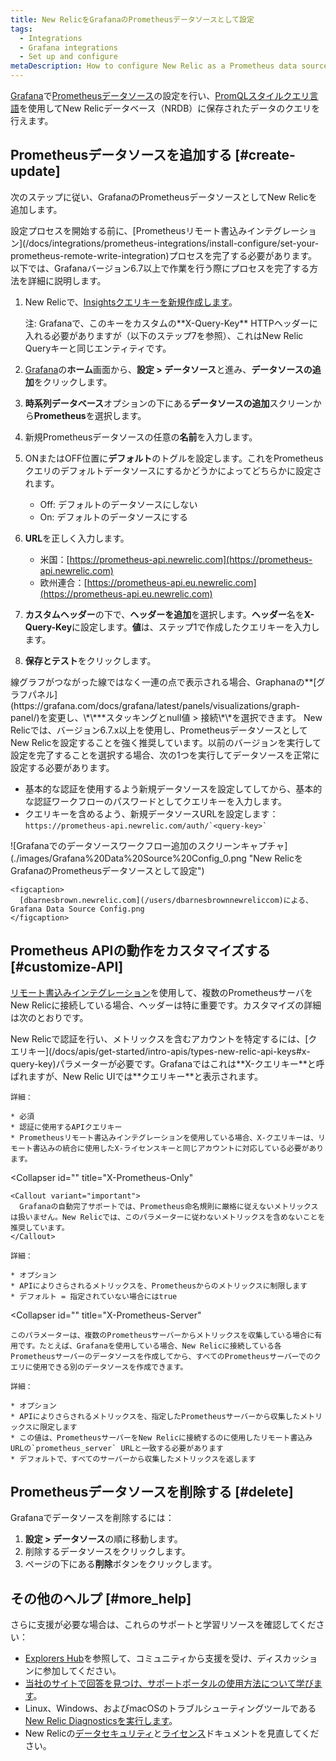```yaml
---
title: New RelicをGrafanaのPrometheusデータソースとして設定
tags:
  - Integrations
  - Grafana integrations
  - Set up and configure
metaDescription: How to configure New Relic as a Prometheus data source for Grafana
---
```


[Grafana](https://grafana.com/login)で[Prometheusデータソース](https://grafana.com/docs/grafana/latest/features/datasources/prometheus/)の設定を行い、[PromQLスタイルクエリ言語](/docs/integrations/prometheus-integrations/view-query-data/supported-promql-features)を使用してNew Relicデータベース（NRDB）に保存されたデータのクエリを行えます。

## Prometheusデータソースを追加する [#create-update]

次のステップに従い、GrafanaのPrometheusデータソースとしてNew Relicを追加します。

<Callout variant="important">
  設定プロセスを開始する前に、[Prometheusリモート書込みインテグレーション](/docs/integrations/prometheus-integrations/install-configure/set-your-prometheus-remote-write-integration)プロセスを完了する必要があります。
</Callout>

<Callout variant="important">
  以下では、Grafanaバージョン6.7以上で作業を行う際にプロセスを完了する方法を詳細に説明します。
</Callout>

1. New Relicで、[Insightsクエリキーを新規作成します](/docs/apis/get-started/intro-apis/types-new-relic-api-keys)。

   <Callout variant="important">
     注: Grafanaで、このキーをカスタムの**X-Query-Key** HTTPヘッダーに入れる必要がありますが（以下のステップ7を参照）、これはNew Relic Queryキーと同じエンティティです。
   </Callout>
2. [Grafana](https://grafana.com/login)の**ホーム**画面から、**設定 > データソース**と進み、**データソースの追加**をクリックします。
3. **時系列データベース**オプションの下にある**データソースの追加**スクリーンから**Prometheus**を選択します。
4. 新規Prometheusデータソースの任意の**名前**を入力します。
5. ONまたはOFF位置に**デフォルト**のトグルを設定します。これをPrometheusクエリのデフォルトデータソースにするかどうかによってどちらかに設定されます。
   * Off: デフォルトのデータソースにしない
   * On: デフォルトのデータソースにする
6. **URL**を正しく入力します。
   * 米国：[https://prometheus-api.newrelic.com](https://prometheus-api.newrelic.com)
   * 欧州連合：[https://prometheus-api.eu.newrelic.com](https://prometheus-api.eu.newrelic.com)
7. **カスタムヘッダー**の下で、**ヘッダーを追加**を選択します。**ヘッダー**名を**X-Query-Key**に設定します。**値**は、ステップ1で作成したクエリキーを入力します。
8. **保存とテスト**をクリックします。

<Callout variant="tip">
  線グラフがつながった線ではなく一連の点で表示される場合、Graphanaの**[グラフパネル](https://grafana.com/docs/grafana/latest/panels/visualizations/graph-panel/)を変更し、\*\***スタッキングとnull値 > 接続\*\*を選択できます。
</Callout>

<Callout variant="important">
  New Relicでは、バージョン6.7.x以上を使用し、PrometheusデータソースとしてNew Relicを設定することを強く推奨しています。以前のバージョンを実行して設定を完了することを選択する場合、次の1つを実行してデータソースを正常に設定する必要があります。

  * 基本的な認証を使用するよう新規データソースを設定してしてから、基本的な認証ワークフローのパスワードとしてクエリキーを入力します。
  * クエリキーを含めるよう、新規データソースURLを設定します：`` https://prometheus-api.newrelic.com/auth/`<query-key>` ``
</Callout>

<CollapserGroup>
  <Collapser
    id=""
    title="サンプル設定の画像"
  >
    ![Grafanaでのデータソースワークフロー追加のスクリーンキャプチャ](./images/Grafana%20Data%20Source%20Config_0.png "New RelicをGrafanaのPrometheusデータソースとして設定")

    <figcaption>
      [dbarnesbrown.newrelic.com](/users/dbarnesbrownnewreliccom)による、Grafana Data Source Config.png
    </figcaption>
  </Collapser>
</CollapserGroup>

## Prometheus APIの動作をカスタマイズする [#customize-API]

[リモート書込みインテグレーション](/docs/integrations/prometheus-integrations/install-configure/set-your-prometheus-remote-write-integration)を使用して、複数のPrometheusサーバをNew Relicに接続している場合、ヘッダーは特に重要です。カスタマイズの詳細は次のとおりです。

<CollapserGroup>
  <Collapser
    id=""
    title="X-Query-Key（クエリキー）"
  >
    New Relicで認証を行い、メトリックスを含むアカウントを特定するには、[クエリキー](/docs/apis/get-started/intro-apis/types-new-relic-api-keys#x-query-key)パラメーターが必要です。Grafanaではこれは**X-クエリキー**と呼ばれますが、New Relic UIでは**クエリキー**と表示されます。

    詳細：

    * 必須
    * 認証に使用するAPIクエリキー
    * Prometheusリモート書込みインテグレーションを使用している場合、X-クエリキーは、リモート書込みの統合に使用したX-ライセンスキーと同じアカウントに対応している必要があります。
  </Collapser>

  <Collapser
    id=""
    title="X-Prometheus-Only"
  >
    <Callout variant="important">
      Grafanaの自動完了サポートでは、Prometheus命名規則に厳格に従えないメトリックスは扱いません。New Relicでは、このパラメーターに従わないメトリックスを含めないことを推奨しています。
    </Callout>

    詳細：

    * オプション
    * APIによりさらされるメトリックスを、Prometheusからのメトリックスに制限します
    * デフォルト = 指定されていない場合にはtrue
  </Collapser>

  <Collapser
    id=""
    title="X-Prometheus-Server"
  >
    このパラメーターは、複数のPrometheusサーバーからメトリックスを収集している場合に有用です。たとえば、Grafanaを使用している場合、New Relicに接続している各Prometheusサーバーのデータソースを作成してから、すべてのPrometheusサーバーでのクエリに使用できる別のデータソースを作成できます。

    詳細：

    * オプション
    * APIによりさらされるメトリックスを、指定したPrometheusサーバーから収集したメトリックスに限定します
    * この値は、PrometheusサーバーをNew Relicに接続するのに使用したリモート書込みURLの`prometheus_server` URLと一致する必要があります
    * デフォルトで、すべてのサーバーから収集したメトリックスを返します
  </Collapser>
</CollapserGroup>

## Prometheusデータソースを削除する [#delete]

Grafanaでデータソースを削除するには：

1. **設定 > データソース**の順に移動します。
2. 削除するデータソースをクリックします。
3. ページの下にある**削除**ボタンをクリックします。

## その他のヘルプ [#more_help]

さらに支援が必要な場合は、これらのサポートと学習リソースを確認してください：

* [Explorers Hub](https://discuss.newrelic.com/)を参照して、コミュニティから支援を受け、ディスカッションに参加してください。
* [当社のサイトで回答を見つけ、サポートポータルの使用方法について学びます](/docs/using-new-relic/welcome-new-relic/get-started/find-help-use-support-portal)。
* Linux、Windows、およびmacOSのトラブルシューティングツールである[New Relic Diagnosticsを実行します](/docs/using-new-relic/cross-product-functions/troubleshooting/new-relic-diagnostics)。
* New Relicの[データセキュリティ](/docs/security)と[ライセンス](/docs/licenses)ドキュメントを見直してください。

